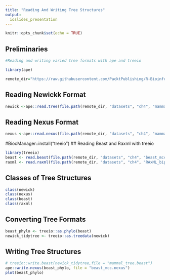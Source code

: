 ```yaml
---
title: "Reading And Writing Tree Structures"
output:
  ioslides_presentation
---
```


```r
knitr::opts_chunk$set(echo = TRUE)
```

## Preliminaries

```r
#Reading and writing varied tree formats with ape and treeio

library(ape)

remote_dir="https://raw.githubusercontent.com/PacktPublishing/R-Bioinformatics-Cookbook/master"
```

## Reading Newickk Format

```r
newick <-ape::read.tree(file.path(remote_dir, "datasets", "ch4", "mammal_tree.nwk"))
```

## Reading Nexus Format

```r
nexus <-ape::read.nexus(file.path(remote_dir, "datasets", "ch4", "mammal_tree.nexus"))
```

#BiocManager::install("treeio")
## Reading Beast and Raxml with treeio

```r
library(treeio)
beast <- read.beast(file.path(remote_dir, "datasets", "ch4", "beast_mcc.tree"))
raxml <- read.raxml(file.path(remote_dir, "datasets", "ch4", "RAxML_bipartitionsBranchLabels.H3"))
```

## Classes of Tree Structures

```r
class(newick)
class(nexus)
class(beast)
class(raxml)
```

## Converting Tree Formats

```r
beast_phylo <- treeio::as.phylo(beast)
newick_tidytree <- treeio::as.treedata(newick)
```

## Writing Tree Structures

```r
# treeio::write.beast(newick_tidytree,file = "mammal_tree.beast")
ape::write.nexus(beast_phylo, file = "beast_mcc.nexus")
plot(beast_phylo)
```
